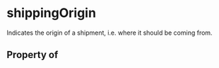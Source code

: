 # shippingOrigin

Indicates the origin of a shipment, i.e. where it should be coming from.

## Property of



